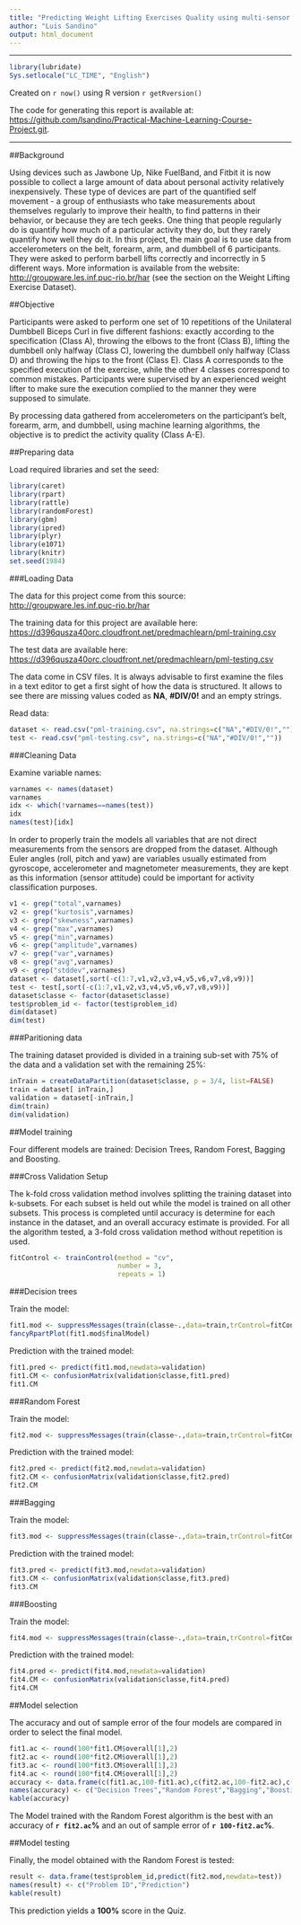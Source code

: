 ```yaml
---
title: "Predicting Weight Lifting Exercises Quality using multi-sensor data"
author: "Luis Sandino"
output: html_document
---
```


***
```r
library(lubridate)
Sys.setlocale("LC_TIME", "English")
```

Created on `r now()` using R version `r getRversion()`

The code for generating this report is available at:
<https://github.com/lsandino/Practical-Machine-Learning-Course-Project.git>.

***

##Background

Using devices such as Jawbone Up, Nike FuelBand, and Fitbit it is now possible to collect a large amount of data about personal activity relatively inexpensively. These type of devices are part of the quantified self movement - a group of enthusiasts who take measurements about themselves regularly to improve their health, to find patterns in their behavior, or because they are tech geeks. One thing that people regularly do is quantify how much of a particular activity they do, but they rarely quantify how well they do it. In this project, the main goal is to use data from accelerometers on the belt, forearm, arm, and dumbbell of 6 participants. They were asked to perform barbell lifts correctly and incorrectly in 5 different ways. More information is available from the website: <http://groupware.les.inf.puc-rio.br/har> (see the section on the Weight Lifting Exercise Dataset).

##Objective

Participants were asked to perform one set of 10 repetitions
of the Unilateral Dumbbell Biceps Curl in five different fashions:
exactly according to the specification (Class A), throwing
the elbows to the front (Class B), lifting the dumbbell
only halfway (Class C), lowering the dumbbell only halfway
(Class D) and throwing the hips to the front (Class E). Class
A corresponds to the specified execution of the exercise,
while the other 4 classes correspond to common mistakes.
Participants were supervised by an experienced weight lifter
to make sure the execution complied to the manner they
were supposed to simulate.

By processing data gathered from accelerometers on the participant's belt, forearm, arm, and dumbbell, using machine learning algorithms, the objective is to predict the activity quality (Class A-E).

##Preparing data

Load required libraries and set the seed:
```r
library(caret)
library(rpart)
library(rattle)
library(randomForest)
library(gbm)
library(ipred)
library(plyr)
library(e1071)
library(knitr)
set.seed(1984)
```

###Loading Data

The data for this project come from this source:
<http://groupware.les.inf.puc-rio.br/har>

The training data for this project are available here:
<https://d396qusza40orc.cloudfront.net/predmachlearn/pml-training.csv>

The test data are available here:
<https://d396qusza40orc.cloudfront.net/predmachlearn/pml-testing.csv>

The data come in CSV files. It is always advisable to first examine the files in a text editor to get a first sight of how the data is structured. It allows to see there are missing values coded as **NA**, **#DIV/0!** and an empty strings.

Read data:
```r
dataset <- read.csv("pml-training.csv", na.strings=c("NA","#DIV/0!",""))
test <- read.csv("pml-testing.csv", na.strings=c("NA","#DIV/0!",""))
```

###Cleaning Data

Examine variable names:
```r
varnames <- names(dataset)
varnames
idx <- which(!varnames==names(test))
idx
names(test)[idx]
```

In order to properly train the models all variables that are not direct measurements from the sensors are dropped from the dataset. Although Euler angles (roll, pitch and yaw) are variables usually estimated from gyroscope, accelerometer and magnetometer measurements, they are kept as this information (sensor attitude) could be important for activity classification purposes.
```r
v1 <- grep("total",varnames)
v2 <- grep("kurtosis",varnames)
v3 <- grep("skewness",varnames)
v4 <- grep("max",varnames)
v5 <- grep("min",varnames)
v6 <- grep("amplitude",varnames)
v7 <- grep("var",varnames)
v8 <- grep("avg",varnames)
v9 <- grep("stddev",varnames)
dataset <- dataset[,sort(-c(1:7,v1,v2,v3,v4,v5,v6,v7,v8,v9))]
test <- test[,sort(-c(1:7,v1,v2,v3,v4,v5,v6,v7,v8,v9))]
dataset$classe <- factor(dataset$classe)
test$problem_id <- factor(test$problem_id)
dim(dataset)
dim(test)
```

###Paritioning data

The training dataset provided is divided in a training sub-set with 75% of the data and a validation set with the remaining 25%:
```r
inTrain = createDataPartition(dataset$classe, p = 3/4, list=FALSE)
train = dataset[ inTrain,]
validation = dataset[-inTrain,]
dim(train)
dim(validation)
```

##Model training

Four different models are trained: Decision Trees, Random Forest, Bagging and Boosting.

###Cross Validation Setup

The k-fold cross validation method involves splitting the training dataset into k-subsets. For each subset is held out while the model is trained on all other subsets. This process is completed until accuracy is determine for each instance in the dataset, and an overall accuracy estimate is provided. For all the algorithm tested, a 3-fold cross validation method without repetition is used. 
```r
fitControl <- trainControl(method = "cv",
                           number = 3,
                           repeats = 1)
```

###Decision trees

Train the model:
```r
fit1.mod <- suppressMessages(train(classe~.,data=train,trControl=fitControl,method="rpart"))
fancyRpartPlot(fit1.mod$finalModel)
```

Prediction with the trained model:
```r
fit1.pred <- predict(fit1.mod,newdata=validation)
fit1.CM <- confusionMatrix(validation$classe,fit1.pred)
fit1.CM
```

###Random Forest

Train the model:
```r
fit2.mod <- suppressMessages(train(classe~.,data=train,trControl=fitControl,method="rf"))
```

Prediction with the trained model:
```r
fit2.pred <- predict(fit2.mod,newdata=validation)
fit2.CM <- confusionMatrix(validation$classe,fit2.pred)
fit2.CM
```

###Bagging

Train the model:
```r
fit3.mod <- suppressMessages(train(classe~.,data=train,trControl=fitControl,method="treebag"))
```

Prediction with the trained model:
```r
fit3.pred <- predict(fit3.mod,newdata=validation)
fit3.CM <- confusionMatrix(validation$classe,fit3.pred)
fit3.CM
```

###Boosting

Train the model:
```r
fit4.mod <- suppressMessages(train(classe~.,data=train,trControl=fitControl,method="gbm"))
```

Prediction with the trained model:
```r
fit4.pred <- predict(fit4.mod,newdata=validation)
fit4.CM <- confusionMatrix(validation$classe,fit4.pred)
fit4.CM
```

##Model selection

The accuracy and out of sample error of the four models are compared in order to select the final model. 
```r
fit1.ac <- round(100*fit1.CM$overall[1],2)
fit2.ac <- round(100*fit2.CM$overall[1],2)
fit3.ac <- round(100*fit3.CM$overall[1],2)
fit4.ac <- round(100*fit4.CM$overall[1],2)
accuracy <- data.frame(c(fit1.ac,100-fit1.ac),c(fit2.ac,100-fit2.ac),c(fit3.ac,100-fit3.ac),c(fit4.ac,100-fit4.ac),row.names=c("Accuracy (%)","Out of sample error (%)"))
names(accuracy) <- c("Decision Trees","Random Forest","Bagging","Boosting")
kable(accuracy)
```

The Model trained with the Random Forest algorithm is the best with an accuracy of **`r fit2.ac`%** and an out of sample error of **`r 100-fit2.ac`%**.

##Model testing

Finally, the model obtained with the Random Forest is tested:
```r
result <- data.frame(test$problem_id,predict(fit2.mod,newdata=test))
names(result) <- c("Problem ID","Prediction")
kable(result)
```

This prediction yields a **100%** score in the Quiz.

